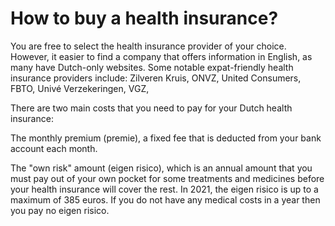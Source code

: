 # How to buy a health insurance?

You are free to select the health insurance provider of your choice. However, it easier to find a company that offers information in English, as many have Dutch-only websites. Some notable expat-friendly health insurance providers include: Zilveren Kruis, ONVZ, United Consumers, FBTO, Univé Verzekeringen, VGZ,

There are two main costs that you need to pay for your Dutch health insurance:

The monthly premium (premie), a fixed fee that is deducted from your bank account each month.

The "own risk" amount (eigen risico), which is an annual amount that you must pay out of your own pocket for some treatments and medicines before your health insurance will cover the rest. In 2021, the eigen risico is up to a maximum of 385 euros. If you do not have any medical costs in a year then you pay no eigen risico.
